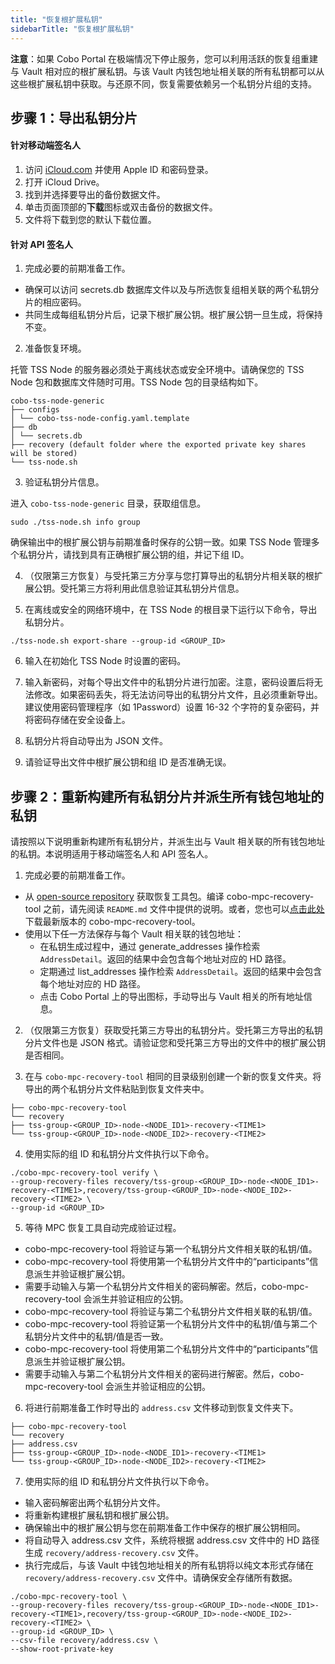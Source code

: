 ```yaml
---
title: "恢复根扩展私钥"
sidebarTitle: "恢复根扩展私钥"
---
```


**注意**：如果 Cobo Portal 在极端情况下停止服务，您可以利用活跃的恢复组重建与 Vault 相对应的根扩展私钥。与该 Vault 内钱包地址相关联的所有私钥都可以从这些根扩展私钥中获取。与还原不同，恢复需要依赖另一个私钥分片组的支持。

## 步骤 1：导出私钥分片

#### 针对移动端签名人

1. 访问 [iCloud.com](https://www.icloud.com/) 并使用 Apple ID 和密码登录。
2. 打开 iCloud Drive。
3. 找到并选择要导出的备份数据文件。
4. 单击页面顶部的**下载**图标或双击备份的数据文件。
5. 文件将下载到您的默认下载位置。

#### 针对 API 签名人

1. 完成必要的前期准备工作。

- 确保可以访问 secrets.db 数据库文件以及与所选恢复组相关联的两个私钥分片的相应密码。
- 共同生成每组私钥分片后，记录下根扩展公钥。根扩展公钥一旦生成，将保持不变。

2. 准备恢复环境。

托管 TSS Node 的服务器必须处于离线状态或安全环境中。请确保您的 TSS Node 包和数据库文件随时可用。TSS Node 包的目录结构如下。
```
cobo-tss-node-generic
├── configs
│ └── cobo-tss-node-config.yaml.template
├── db
│ └── secrets.db
├── recovery (default folder where the exported private key shares will be stored)
└── tss-node.sh
```
3. 验证私钥分片信息。

进入 `cobo-tss-node-generic` 目录，获取组信息。
```
sudo ./tss-node.sh info group
```
确保输出中的根扩展公钥与前期准备时保存的公钥一致。如果 TSS Node 管理多个私钥分片，请找到具有正确根扩展公钥的组，并记下组 ID。

4. （仅限第三方恢复）与受托第三方分享与您打算导出的私钥分片相关联的根扩展公钥。受托第三方将利用此信息验证其私钥分片信息。

5. 在离线或安全的网络环境中，在 TSS Node 的根目录下运行以下命令，导出私钥分片。
```
./tss-node.sh export-share --group-id <GROUP_ID>
```
6. 输入在初始化 TSS Node 时设置的密码。

7. 输入新密码，对每个导出文件中的私钥分片进行加密。注意，密码设置后将无法修改。如果密码丢失，将无法访问导出的私钥分片文件，且必须重新导出。建议使用密码管理程序（如 1Password）设置 16-32 个字符的复杂密码，并将密码存储在安全设备上。

8. 私钥分片将自动导出为 JSON 文件。

9. 请验证导出文件中根扩展公钥和组 ID 是否准确无误。

## 步骤 2：重新构建所有私钥分片并派生所有钱包地址的私钥

请按照以下说明重新构建所有私钥分片，并派生出与 Vault 相关联的所有钱包地址的私钥。本说明适用于移动端签名人和 API 签名人。


1. 完成必要的前期准备工作。

- 从 [open-source repository](https://github.com/CoboGlobal/cobo-mpc-recovery-kits) 获取恢复工具包。编译 cobo-mpc-recovery-tool 之前，请先阅读 `README.md` 文件中提供的说明。或者，您也可以[点击此处](https://github.com/CoboGlobal/cobo-mpc-recovery-kits/releases)下载最新版本的 cobo-mpc-recovery-tool。
- 使用以下任一方法保存与每个 Vault 相关联的钱包地址：
    - 在私钥生成过程中，通过 generate_addresses 操作检索 `AddressDetail`。返回的结果中会包含每个地址对应的 HD 路径。
    - 定期通过 list_addresses 操作检索 `AddressDetail`。返回的结果中会包含每个地址对应的 HD 路径。
    - 点击 Cobo Portal 上的导出图标，手动导出与 Vault 相关的所有地址信息。

2. （仅限第三方恢复）获取受托第三方导出的私钥分片。受托第三方导出的私钥分片文件也是 JSON 格式。请验证您和受托第三方导出的文件中的根扩展公钥是否相同。

3. 在与 `cobo-mpc-recovery-tool` 相同的目录级别创建一个新的恢复文件夹。将导出的两个私钥分片文件粘贴到恢复文件夹中。
```
├── cobo-mpc-recovery-tool
└── recovery
├── tss-group-<GROUP_ID>-node-<NODE_ID1>-recovery-<TIME1>
└── tss-group-<GROUP_ID>-node-<NODE_ID2>-recovery-<TIME2>
```
4. 使用实际的组 ID 和私钥分片文件执行以下命令。
```
./cobo-mpc-recovery-tool verify \
--group-recovery-files recovery/tss-group-<GROUP_ID>-node-<NODE_ID1>-recovery-<TIME1>,recovery/tss-group-<GROUP_ID>-node-<NODE_ID2>-recovery-<TIME2> \
--group-id <GROUP_ID>
```
5. 等待 MPC 恢复工具自动完成验证过程。
- cobo-mpc-recovery-tool 将验证与第一个私钥分片文件相关联的私钥/值。
- cobo-mpc-recovery-tool 将使用第一个私钥分片文件中的“participants”信息派生并验证根扩展公钥。
- 需要手动输入与第一个私钥分片文件相关的密码解密。然后，cobo-mpc-recovery-tool 会派生并验证相应的公钥。
- cobo-mpc-recovery-tool 将验证与第二个私钥分片文件相关联的私钥/值。
- cobo-mpc-recovery-tool 将验证第一个私钥分片文件中的私钥/值与第二个私钥分片文件中的私钥/值是否一致。
- cobo-mpc-recovery-tool 将使用第二个私钥分片文件中的“participants”信息派生并验证根扩展公钥。
- 需要手动输入与第二个私钥分片文件相关的密码进行解密。然后，cobo-mpc-recovery-tool 会派生并验证相应的公钥。

6. 将进行前期准备工作时导出的 `address.csv` 文件移动到恢复文件夹下。
```
├── cobo-mpc-recovery-tool
└── recovery
├── address.csv
├── tss-group-<GROUP_ID>-node-<NODE_ID1>-recovery-<TIME1>
└── tss-group-<GROUP_ID>-node-<NODE_ID2>-recovery-<TIME2>
```
 
7. 使用实际的组 ID 和私钥分片文件执行以下命令。

- 输入密码解密出两个私钥分片文件。
- 将重新构建根扩展私钥和根扩展公钥。
- 确保输出中的根扩展公钥与您在前期准备工作中保存的根扩展公钥相同。
- 将自动导入 address.csv 文件，系统将根据 address.csv 文件中的 HD 路径生成 `recovery/address-recovery.csv` 文件。
- 执行完成后，与该 Vault 中钱包地址相关的所有私钥将以纯文本形式存储在 `recovery/address-recovery.csv` 文件中。请确保安全存储所有数据。

```
./cobo-mpc-recovery-tool \
--group-recovery-files recovery/tss-group-<GROUP_ID>-node-<NODE_ID1>-recovery-<TIME1>,recovery/tss-group-<GROUP_ID>-node-<NODE_ID2>-recovery-<TIME2> \
--group-id <GROUP_ID> \
--csv-file recovery/address.csv \
--show-root-private-key
```


